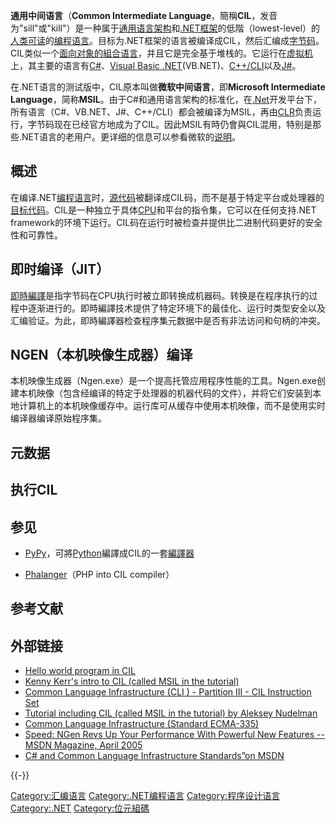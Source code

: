 '''通用中间语言'''（'''Common Intermediate Language'''，簡稱'''CIL'''，发音为"sill"或"kill"）是一种属于[[通用语言架构|通用语言架构]]和[[.NET框架|.NET框架]]的低階（lowest-level）的[[人类可读|人类可读]]的[[编程语言|编程语言]]。目标为.NET框架的语言被编译成CIL，然后汇编成[[字节码|字节码]]。CIL类似一个[[面向对象程序设计|面向对象的]][[組合语言|組合语言]]，并且它是完全基于堆栈的。它运行在[[虚拟机|虚拟机]]上，其主要的语言有[[C_Sharp|C#]]、[[Visual_Basic_.NET|Visual Basic .NET]](VB.NET)、[[C++/CLI|C++/CLI]]以及[[J_Sharp|J#]]。

在.NET语言的测试版中，CIL原本叫做'''微软中间语言'''，即'''Microsoft Intermediate Language'''，简称'''MSIL'''。由于C#和通用语言架构的标准化，在[[.Net|.Net]]开发平台下，所有语言（C#、VB.NET、J#、C++/CLI）都会被编译为MSIL，再由[[CLR|CLR]]负责运行，字节码现在已经官方地成为了CIL。因此MSIL有時仍會與CIL混用，特别是那些.NET语言的老用户。更详细的信息可以参看微软的[http://msdn.microsoft.com/library/default.asp?url=/library/en-us/cpguide/html/cpconMicrosoftIntermediateLanguageMSIL.asp 说明]。

==概述==
在编译.NET[[编程语言|编程语言]]时，[[源代码|源代码]]被翻译成CIL码，而不是基于特定平台或处理器的[[目标代码|目标代码]]。CIL是一种独立于具体[[CPU|CPU]]和平台的指令集，它可以在任何支持.NET framework的环境下运行。CIL码在运行时被检查并提供比二进制代码更好的安全性和可靠性。

==即时编译（JIT）==
[[即時編譯|即時編譯]]是指字节码在CPU执行时被立即转换成机器码。转换是在程序执行的过程中逐渐进行的。即時編譯技术提供了特定环境下的最佳化、运行时类型安全以及汇编验证。为此，即時編譯器检查程序集元数据中是否有非法访问和句柄的冲突。

==NGEN（本机映像生成器）编译==
本机映像生成器（Ngen.exe）是一个提高托管应用程序性能的工具。Ngen.exe创建本机映像（包含经编译的特定于处理器的机器代码的文件），并将它们安装到本地计算机上的本机映像缓存中。运行库可从缓存中使用本机映像，而不是使用实时编译器编译原始程序集。

==元数据==

==执行CIL==

==参见==

*[[PyPy|PyPy]]，可將[[Python|Python]]編譯成CIL的一套[[編譯器|編譯器]]

*[[Phalanger_(compiler)|Phalanger]]（PHP into CIL compiler）

== 参考文献 ==
{{Reflist}}

== 外部链接 ==
*[[wikibooks:Transwiki:List_of_hello_world_programs#CIL|Hello world program in CIL]]
*[http://weblogs.asp.net/kennykerr/archive/2004/09/07/introduction-to-msil-part-1-hello-world.aspx Kenny Kerr's intro to CIL (called MSIL in the tutorial)] {{Wayback|url=http://weblogs.asp.net/kennykerr/archive/2004/09/07/introduction-to-msil-part-1-hello-world.aspx |date=20131004035350 }}
*[https://web.archive.org/web/20070831072327/http://dotnet.di.unipi.it/EcmaSpec/PartitionIII/index.html Common Language Infrastructure (CLI ) - Partition III - CIL Instruction Set]
*[https://web.archive.org/web/20071022044231/http://csharpcomputing.com/Tutorials/TOC.htm Tutorial including CIL (called MSIL in the tutorial) by Aleksey Nudelman]
*[http://www.ecma-international.org/publications/standards/Ecma-335.htm Common Language Infrastructure (Standard ECMA-335)] {{WebCite|url=https://www.webcitation.org/6HfXxFXH8?url=http://www.ecma-international.org/publications/standards/Ecma-335.htm |date=20130626173319 |dateformat=iso }}
*[https://web.archive.org/web/20080218211809/http://msdn.microsoft.com/msdnmag/issues/05/04/NGen/ Speed: NGen Revs Up Your Performance With Powerful New Features -- MSDN Magazine, April 2005]
*[http://msdn.microsoft.com/en-us/netframework/aa569283.aspx“ECMA C# and Common Language Infrastructure Standards”on MSDN]{{Dead link|date=2019年5月 |bot=InternetArchiveBot |fix-attempted=yes }}

{{-}}
{{DotNET}}

[[Category:汇编语言|Category:汇编语言]]
[[Category:.NET编程语言|Category:.NET编程语言]]
[[Category:程序设计语言|Category:程序设计语言]]
[[Category:.NET|Category:.NET]]
[[Category:位元組碼|Category:位元組碼]]